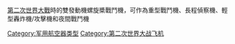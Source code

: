 [[第二次世界大戰|第二次世界大戰]]時的雙發動機螺旋槳戰鬥機，可作為重型戰鬥機、長程偵察機、輕型轟炸機/攻擊機和夜間戰鬥機

[[Category:军用航空器类型|Category:军用航空器类型]]
[[Category:第二次世界大战飞机|Category:第二次世界大战飞机]]